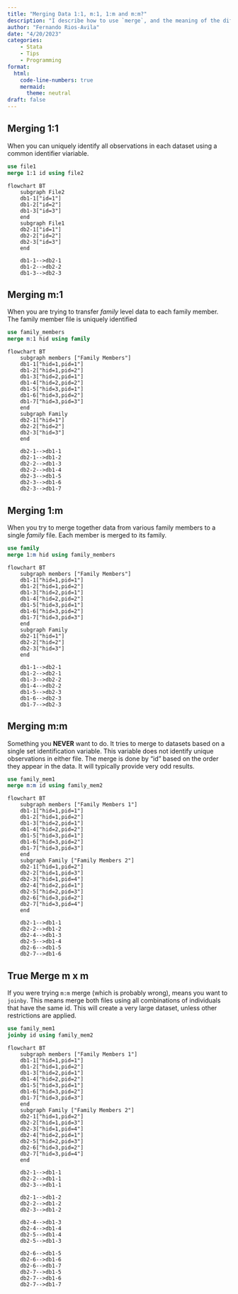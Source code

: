 ```yaml
---
title: "Merging Data 1:1, m:1, 1:m and m:m?"
description: "I describe how to use `merge`, and the meaning of the different types of merging options"
author: "Fernando Rios-Avila"
date: "4/20/2023"
categories: 
    - Stata
    - Tips
    - Programming
format:
  html:
    code-line-numbers: true
    mermaid:
      theme: neutral
draft: false
---
```


## Merging 1:1

When you can uniquely identify all observations in each dataset using a common identifier viariable.

```stata
use file1
merge 1:1 id using file2
```

```mermaid
flowchart BT
    subgraph File2
    db1-1["id=1"]
    db1-2["id=2"]
    db1-3["id=3"]
    end
    subgraph File1
    db2-1["id=1"]
    db2-2["id=2"]
    db2-3["id=3"]
    end
    
    db1-1-->db2-1
    db1-2-->db2-2
    db1-3-->db2-3
```

## Merging m:1

When you are trying to transfer *family* level data to each family member. The family member file is uniquely identified 

```stata
use family_members
merge m:1 hid using family
```
```mermaid
flowchart BT
    subgraph members ["Family Members"]
    db1-1["hid=1,pid=1"]
    db1-2["hid=1,pid=2"]
    db1-3["hid=2,pid=1"]
    db1-4["hid=2,pid=2"]
    db1-5["hid=3,pid=1"]
    db1-6["hid=3,pid=2"]
    db1-7["hid=3,pid=3"]
    end
    subgraph Family
    db2-1["hid=1"]
    db2-2["hid=2"]
    db2-3["hid=3"]
    end
    
    db2-1-->db1-1
    db2-1-->db1-2
    db2-2-->db1-3
    db2-2-->db1-4
    db2-3-->db1-5
    db2-3-->db1-6
    db2-3-->db1-7
```



## Merging 1:m

When you try to merge together data from various family members to a single *family* file. Each member is merged to its family.

```stata
use family
merge 1:m hid using family_members
```
```mermaid
flowchart BT
    subgraph members ["Family Members"]
    db1-1["hid=1,pid=1"]
    db1-2["hid=1,pid=2"]
    db1-3["hid=2,pid=1"]
    db1-4["hid=2,pid=2"]
    db1-5["hid=3,pid=1"]
    db1-6["hid=3,pid=2"]
    db1-7["hid=3,pid=3"]
    end
    subgraph Family
    db2-1["hid=1"]
    db2-2["hid=2"]
    db2-3["hid=3"]
    end
    
    db1-1-->db2-1
    db1-2-->db2-1
    db1-3-->db2-2
    db1-4-->db2-2
    db1-5-->db2-3
    db1-6-->db2-3
    db1-7-->db2-3
```


## Merging m:m

Something you **NEVER** want to do. It tries to merge to datasets based on a single set identification variable. This variable does not identify unique observations in either file. The merge is done by "id" based on the order they appear in the data. It will typically provide very odd results.

```stata
use family_mem1
merge m:m id using family_mem2
```

```mermaid
flowchart BT
    subgraph members ["Family Members 1"]
    db1-1["hid=1,pid=1"]
    db1-2["hid=1,pid=2"]
    db1-3["hid=2,pid=1"]
    db1-4["hid=2,pid=2"]
    db1-5["hid=3,pid=1"]
    db1-6["hid=3,pid=2"]
    db1-7["hid=3,pid=3"]
    end
    subgraph Family ["Family Members 2"]
    db2-1["hid=1,pid=2"]
    db2-2["hid=1,pid=3"]
    db2-3["hid=1,pid=4"]
    db2-4["hid=2,pid=1"]
    db2-5["hid=2,pid=3"]
    db2-6["hid=3,pid=2"]
    db2-7["hid=3,pid=4"]
    end
    
    db2-1-->db1-1
    db2-2-->db1-2
    db2-4-->db1-3
    db2-5-->db1-4
    db2-6-->db1-5
    db2-7-->db1-6
```

## True Merge m x m

If you were trying `m:m` merge (which is probably wrong), means you want to `joinby`. This means merge both files using all combinations of individuals that have the same id. This will create a very large dataset, unless other restrictions are applied.

```stata
use family_mem1
joinby id using family_mem2
```
```mermaid
flowchart BT
    subgraph members ["Family Members 1"]
    db1-1["hid=1,pid=1"]
    db1-2["hid=1,pid=2"]
    db1-3["hid=2,pid=1"]
    db1-4["hid=2,pid=2"]
    db1-5["hid=3,pid=1"]
    db1-6["hid=3,pid=2"]
    db1-7["hid=3,pid=3"]
    end
    subgraph Family ["Family Members 2"]
    db2-1["hid=1,pid=2"]
    db2-2["hid=1,pid=3"]
    db2-3["hid=1,pid=4"]
    db2-4["hid=2,pid=1"]
    db2-5["hid=2,pid=3"]
    db2-6["hid=3,pid=2"]
    db2-7["hid=3,pid=4"]
    end
    
    db2-1-->db1-1
    db2-2-->db1-1
    db2-3-->db1-1

    db2-1-->db1-2
    db2-2-->db1-2
    db2-3-->db1-2

    db2-4-->db1-3
    db2-4-->db1-4
    db2-5-->db1-4
    db2-5-->db1-3

    db2-6-->db1-5
    db2-6-->db1-6
    db2-6-->db1-7
    db2-7-->db1-5
    db2-7-->db1-6
    db2-7-->db1-7
```

